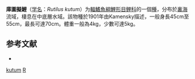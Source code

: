 {{Speciesbox
| genus = Rutilus
| species = kutum
| authority = [[Kamensky|Kamensky]], 1901
| status = NE
| status_system = IUCN3.1
| image = Kutum.gif
| synonyms = *''Leuciscus frisii kutum'' <br /><small>Kamensky, 1901 </small>
*''Rutilus frisii kutum''<br /><small>Kamensky, 1901 </small>
}}

'''庫圖擬鯉'''（[[学名|学名]]：''Rutilus kutum''）为[[輻鰭魚綱|輻鰭魚綱]][[鯉形目|鯉形目]][[鲤科|鲤科]]的一個[[種|種]]，分布於[[裏海|裏海]]流域，棲息在中底層水域。該物種於1901年由Kamensky描述，一般身長45cm至55cm，最長可達70cm。體重一般為4kg，少數可達5kg。

== 参考文献 ==
*{{FishBase_species|genus=Rutilus|species=kutum|year=2012|month=3}}

{{Taxonbar}}

[[Category:擬鯉属|kutum]]
[[Category:1901年描述的鱼类|R]]


{{鯉形目小作品}}